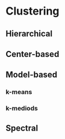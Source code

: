 # Clustering


## Hierarchical 

## Center-based 

## Model-based

### k-means

### k-mediods

## Spectral